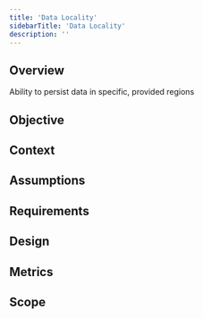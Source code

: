 ```yaml
---
title: 'Data Locality'
sidebarTitle: 'Data Locality'
description: ''
---
```

## Overview

Ability to persist data in specific, provided regions

## Objective

## Context

## Assumptions

## Requirements

## Design

## Metrics

## Scope